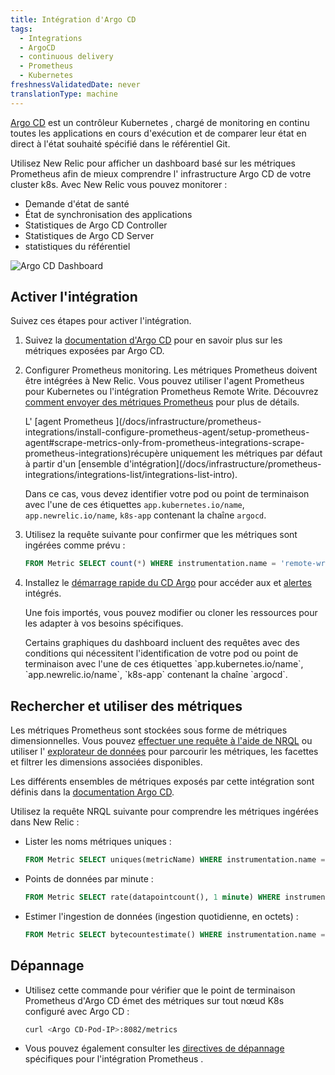 ```yaml
---
title: Intégration d'Argo CD
tags:
  - Integrations
  - ArgoCD
  - continuous delivery
  - Prometheus
  - Kubernetes
freshnessValidatedDate: never
translationType: machine
---
```


[Argo CD](https://argoproj.github.io/) est un contrôleur Kubernetes , chargé de monitoring en continu toutes les applications en cours d&apos;exécution et de comparer leur état en direct à l&apos;état souhaité spécifié dans le référentiel Git.

Utilisez New Relic pour afficher un dashboard basé sur les métriques Prometheus afin de mieux comprendre l&apos; infrastructure Argo CD de votre cluster k8s. Avec New Relic vous pouvez monitorer :

* Demande d&apos;état de santé
* État de synchronisation des applications
* Statistiques de Argo CD Controller
* Statistiques de Argo CD Server
* statistiques du référentiel

<img title="Argo CD Dashboard" alt="Argo CD Dashboard" src="/images/kubernetes_screenshot-argocd-dashboard.webp" />

## Activer l&apos;intégration

Suivez ces étapes pour activer l&apos;intégration.

1. Suivez la [documentation d&apos;Argo CD](https://argo-cd.readthedocs.io/en/stable/operator-manual/metrics/) pour en savoir plus sur les métriques exposées par Argo CD.

2. Configurer Prometheus monitoring. Les métriques Prometheus doivent être intégrées à New Relic. Vous pouvez utiliser l&apos;agent Prometheus pour Kubernetes ou l&apos;intégration Prometheus Remote Write. Découvrez [comment envoyer des métriques Prometheus](/docs/infrastructure/prometheus-integrations/get-started/send-prometheus-metric-data-new-relic/) pour plus de détails.

   <Callout variant="important">
     L&apos; [agent Prometheus ](/docs/infrastructure/prometheus-integrations/install-configure-prometheus-agent/setup-prometheus-agent#scrape-metrics-only-from-prometheus-integrations-scrape-prometheus-integrations)récupère uniquement les métriques par défaut à partir d&apos;un [ensemble d&apos;intégration](/docs/infrastructure/prometheus-integrations/integrations-list/integrations-list-intro).

     Dans ce cas, vous devez identifier votre pod ou point de terminaison avec l&apos;une de ces étiquettes `app.kubernetes.io/name`, `app.newrelic.io/name`, `k8s-app` contenant la chaîne `argocd`.
   </Callout>

3. Utilisez la requête suivante pour confirmer que les métriques sont ingérées comme prévu :

   ```sql
   FROM Metric SELECT count(*) WHERE instrumentation.name = 'remote-write' AND metricName LIKE 'argocd_%' FACET metricName LIMIT MAX
   ```

4. Installez le [démarrage rapide du CD Argo](https://newrelic.com/instant-observability/argocd-quickstart) pour accéder aux <InlinePopover type="dashboards" />et [alertes](/docs/alerts-applied-intelligence/new-relic-alerts/learn-alerts/introduction-alerts/) intégrés.

   Une fois importés, vous pouvez modifier ou cloner les ressources pour les adapter à vos besoins spécifiques.

   <Callout variant="important">
     Certains graphiques du dashboard incluent des requêtes avec des conditions qui nécessitent l&apos;identification de votre pod ou point de terminaison avec l&apos;une de ces étiquettes `app.kubernetes.io/name`, `app.newrelic.io/name`, `k8s-app` contenant la chaîne `argocd`.
   </Callout>

## Rechercher et utiliser des métriques

Les métriques Prometheus sont stockées sous forme de métriques dimensionnelles. Vous pouvez [effectuer une requête à l&apos;aide de NRQL](/docs/telemetry-data-platform/get-data/apis/query-metric-data-type/) ou utiliser l&apos; [explorateur de données](/docs/query-your-data/explore-query-data/browse-data/introduction-data-explorer/) pour parcourir les métriques, les facettes et filtrer les dimensions associées disponibles.

Les différents ensembles de métriques exposés par cette intégration sont définis dans la [documentation Argo CD](https://argo-cd.readthedocs.io/en/stable/operator-manual/metrics/).

Utilisez la requête NRQL suivante pour comprendre les métriques ingérées dans New Relic :

* Lister les noms métriques uniques :

  ```sql
  FROM Metric SELECT uniques(metricName) WHERE instrumentation.name = 'remote-write' AND metricName LIKE 'argocd_%' LIMIT MAX
  ```

* Points de données par minute :

  ```sql
  FROM Metric SELECT rate(datapointcount(), 1 minute) WHERE instrumentation.name = 'remote-write' AND metricName LIKE 'argocd_%' LIMIT MAX
  ```

* Estimer l&apos;ingestion de données (ingestion quotidienne, en octets) :

  ```sql
  FROM Metric SELECT bytecountestimate() WHERE instrumentation.name = 'remote-write' AND metricName LIKE 'argocd_%' SINCE 1 day ago
  ```

## Dépannage

* Utilisez cette commande pour vérifier que le point de terminaison Prometheus d&apos;Argo CD émet des métriques sur tout nœud K8s configuré avec Argo CD :

  ```sh
  curl <Argo CD-Pod-IP>:8082/metrics
  ```

* Vous pouvez également consulter les [directives de dépannage](/docs/infrastructure/prometheus-integrations/install-configure-prometheus-agent/troubleshooting-guide/) spécifiques pour l&apos;intégration Prometheus .
